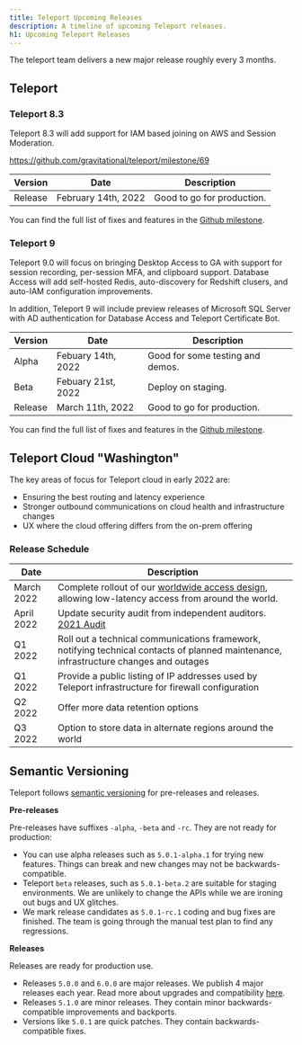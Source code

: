 ```yaml
---
title: Teleport Upcoming Releases
description: A timeline of upcoming Teleport releases.
h1: Upcoming Teleport Releases
---
```


The teleport team delivers a new major release roughly every 3 months.

## Teleport

### Teleport 8.3

Teleport 8.3 will add support for IAM based joining on AWS and Session Moderation.

https://github.com/gravitational/teleport/milestone/69

| Version     | Date               | Description                      |
| ----------- | ------------------ | -------------------------------- |
| Release     | February 14th, 2022 | Good to go for production.      |

You can find the full list of fixes and features in the [Github milestone](https://github.com/gravitational/teleport/milestone/69).

### Teleport 9

Teleport 9.0 will focus on bringing Desktop Access to GA with support for
session recording, per-session MFA, and clipboard support. Database Access
will add self-hosted Redis, auto-discovery for Redshift clusers, and
auto-IAM configuration improvements.

In addition, Teleport 9 will include preview releases of Microsoft SQL
Server with AD authentication for Database Access and Teleport Certificate Bot.

| Version     | Date               | Description                      |
| ----------- | ------------------ | -------------------------------- |
| Alpha       | Febuary 14th, 2022 | Good for some testing and demos. |
| Beta        | Febuary 21st, 2022 | Deploy on staging.               |
| Release     | March 11th, 2022   | Good to go for production.       |

You can find the full list of fixes and features in the [Github milestone](https://github.com/gravitational/teleport/milestone/64).

## Teleport Cloud "Washington"

The key areas of focus for Teleport cloud in early 2022 are:
- Ensuring the best routing and latency experience
- Stronger outbound communications on cloud health and infrastructure changes
- UX where the cloud offering differs from the on-prem offering

### Release Schedule

| Date | Description |
| - | - |
| March 2022 | Complete rollout of our [worldwide access design](https://goteleport.com/blog/access-proxy-latency/), allowing low-latency access from around the world. |
| April 2022 | Update security audit from independent auditors. [2021 Audit](https://goteleport.com/resources/audits/teleport-cloud-security-audit-2021/) |
| Q1 2022 | Roll out a technical communications framework, notifying technical contacts of planned maintenance, infrastructure changes and outages |
| Q1 2022 | Provide a public listing of IP addresses used by Teleport infrastructure for firewall configuration |
| Q2 2022 | Offer more data retention options |
| Q3 2022 | Option to store data in alternate regions around the world |

## Semantic Versioning

Teleport follows [semantic versioning](https://semver.org/) for pre-releases and releases.

**Pre-releases**

Pre-releases have suffixes `-alpha`, `-beta` and `-rc`.
They are not ready for production:

- You can use alpha releases such as `5.0.1-alpha.1` for trying new features.
  Things can break and new changes may not be backwards-compatible.
- Teleport `beta` releases, such as `5.0.1-beta.2` are suitable for staging environments.
  We are unlikely to change the APIs while we are ironing out bugs and UX glitches.
- We mark release candidates as `5.0.1-rc.1` coding and bug fixes are finished.
  The team is going through the manual test plan to find any regressions.

**Releases**

Releases are ready for production use.

- Releases `5.0.0` and `6.0.0` are major releases. We publish 4 major releases each year.
  Read more about upgrades and compatibility [here](../setup/operations/upgrading.mdx).
- Releases `5.1.0` are minor releases. They contain minor backwards-compatible improvements and backports.
- Versions like `5.0.1` are quick patches. They contain backwards-compatible fixes.
